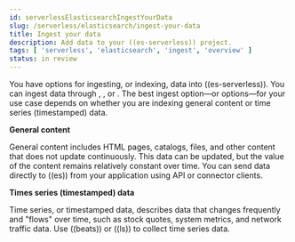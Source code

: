 ```yaml
---
id: serverlessElasticsearchIngestYourData
slug: /serverless/elasticsearch/ingest-your-data
title: Ingest your data
description: Add data to your ((es-serverless)) project.
tags: [ 'serverless', 'elasticsearch', 'ingest', 'overview' ]
status: in review
---
```


You have options for ingesting, or indexing, data into ((es-serverless)).
You can ingest data through <DocLink id="serverlessElasticsearchIngestDataThroughApi" text="API"/>,
<DocLink id="serverlessElasticsearchIngestDataThroughLogstash" text="Logstash"/>, or
<DocLink id="serverlessElasticsearchIngestDataThroughBeats" text="Beats"/>.
The best ingest option—or options—for your use case depends on whether you are indexing general content or time series (timestamped) data.

**General content**

General content includes HTML pages, catalogs, files, and other content that does not update continuously.
This data can be updated, but the value of the content remains relatively constant over time.
You can send data directly to ((es)) from your application using API or connector clients.

**Times series (timestamped) data**

Time series, or timestamped data, describes data that changes frequently and "flows" over time, such as stock quotes, system metrics, and network traffic data.
Use ((beats)) or ((ls)) to collect time series data.
